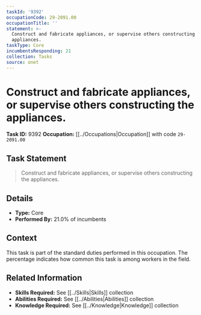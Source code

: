 ```yaml
---
taskId: '9392'
occupationCode: 29-2091.00
occupationTitle: ''
statement: >-
  Construct and fabricate appliances, or supervise others constructing the
  appliances.
taskType: Core
incumbentsResponding: 21
collection: Tasks
source: onet
---
```

# Construct and fabricate appliances, or supervise others constructing the appliances.

**Task ID:** 9392
**Occupation:** [[../Occupations|Occupation]] with code `29-2091.00`

## Task Statement

> Construct and fabricate appliances, or supervise others constructing the appliances.

## Details

- **Type:** Core
- **Performed By:** 21.0% of incumbents

## Context

This task is part of the standard duties performed in this occupation. The percentage indicates how common this task is among workers in the field.

## Related Information

- **Skills Required:** See [[../Skills|Skills]] collection
- **Abilities Required:** See [[../Abilities|Abilities]] collection
- **Knowledge Required:** See [[../Knowledge|Knowledge]] collection

